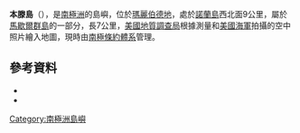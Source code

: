 {{Coord|69|1|S|39|13|E|source:GNIS|display=title}}

'''本滕島'''（{{lang-en|Benten Island}}），是[[南極洲|南極洲]]的島嶼，位於[[瑪麗伯德地|瑪麗伯德地]]，處於[[諾蘭島|諾蘭島]]西北面9公里，屬於[[馬歇爾群島|馬歇爾群島]]的一部分，長7公里，[[美國地質調查局|美國地質調查局]]根據測量和[[美國海軍|美國海軍]]拍攝的空中照片繪入地圖，現時由[[南極條約體系|南極條約體系]]管理。

==參考資料==
*{{cite gnis | type = antarid | id = 1249| name = Benten Island| accessdate = 2011-06-03}}
*{{usgs-gazetteer|id=1249}}

{{Antarctica-geo-stub}}
[[Category:南極洲島嶼|Category:南極洲島嶼]]